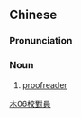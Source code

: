 {{also|校对员}}
==Chinese==
{{zh-forms|s=校对员|type=21}}

===Pronunciation===
{{zh-pron
|m=jiàoduìyuán
|cat=n
}}

===Noun===
{{zh-noun}}

# [[proofreader]]

[[Category:zh:Occupations|木06校對員]]